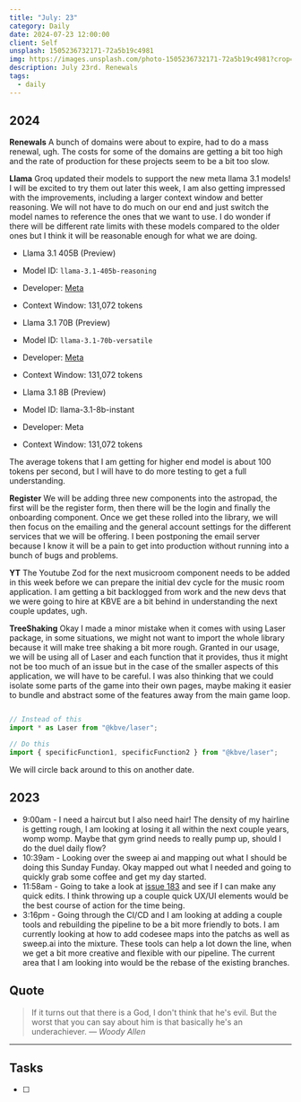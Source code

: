 ```yaml
---
title: "July: 23"
category: Daily
date: 2024-07-23 12:00:00
client: Self
unsplash: 1505236732171-72a5b19c4981
img: https://images.unsplash.com/photo-1505236732171-72a5b19c4981?crop=entropy&cs=srgb&fm=jpg&ixid=MnwzNjM5Nzd8MHwxfHJhbmRvbXx8fHx8fHx8fDE2ODE3NDg2ODY&ixlib=rb-4.0.3&q=85
description: July 23rd. Renewals
tags:
  - daily
---
```



## 2024

**Renewals**
A bunch of domains were about to expire, had to do a mass renewal, ugh.
The costs for some of the domains are getting a bit too high and the rate of production for these projects seem to be a bit too slow.

**Llama**
Groq updated their models to support the new meta llama 3.1 models! 
I will be excited to try them out later this week, I am also getting impressed with the improvements, including a larger context window and better reasoning.
We will not have to do much on our end and just switch the model names to reference the ones that we want to use.
I do wonder if there will be different rate limits with these models compared to the older ones but I think it will be reasonable enough for what we are doing.

- Llama 3.1 405B (Preview)
- Model ID: `llama-3.1-405b-reasoning`
- Developer: [Meta](https://kbve.com/stock/meta/)
- Context Window: 131,072 tokens

- Llama 3.1 70B (Preview)
- Model ID: `llama-3.1-70b-versatile`
- Developer: [Meta](https://kbve.com/stock/meta/)
- Context Window: 131,072 tokens

- Llama 3.1 8B (Preview)
- Model ID: llama-3.1-8b-instant
- Developer: Meta
- Context Window: 131,072 tokens

The average tokens that I am getting for higher end model is about 100 tokens per second, but I will have to do more testing to get a full understanding.

**Register**
We will be adding three new components into the astropad, the first will be the register form, then there will be the login and finally the onboarding component.
Once we get these rolled into the library, we will then focus on the emailing and the general account settings for the different services that we will be offering.
I been postponing the email server because I know it will be a pain to get into production without running into a bunch of bugs and problems.


**YT**
The Youtube Zod for the next musicroom component needs to be added in this week before we can prepare the initial dev cycle for the music room application.
I am getting a bit backlogged from work and the new devs that we were going to hire at KBVE are a bit behind in understanding the next couple updates, ugh.

**TreeShaking**
Okay I made a minor mistake when it comes with using Laser package, in some situations, we might not want to import the whole library because it will make tree shaking a bit more rough.
Granted in our usage, we will be using all of Laser and each function that it provides, thus it might not be too much of an issue but in the case of the smaller aspects of this application, we will have to be careful.
I was also thinking that we could isolate some parts of the game into their own pages, maybe making it easier to bundle and abstract some of the features away from the main game loop.

```ts

// Instead of this
import * as Laser from "@kbve/laser";

// Do this
import { specificFunction1, specificFunction2 } from "@kbve/laser";
```

We will circle back around to this on another date.


<Adsense />

## 2023
- 9:00am - I need a haircut but I also need hair! The density of my hairline is getting rough, I am looking at losing it all within the next couple years, womp womp. Maybe that gym grind needs to really pump up, should I do the duel daily flow? 
- 10:39am - Looking over the sweep ai and mapping out what I should be doing this Sunday Funday. Okay mapped out what I needed and going to quickly grab some coffee and get my day started. 
- 11:58am - Going to take a look at [issue 183](https://github.com/KBVE/kbve.com/issues/183) and see if I can make any quick edits. I think throwing up a couple quick UX/UI elements would be the best course of action for the time being.
- 3:16pm - Going through the CI/CD and I am looking at adding a couple tools and rebuilding the pipeline to be a bit more friendly to bots. I am currently looking at how to add codesee maps into the patchs as well as sweep.ai into the mixture. These tools can help a lot down the line, when we get a bit more creative and flexible with our pipeline. The current area that I am looking into would be the rebase of the existing branches. 

## Quote

> If it turns out that there is a God, I don't think that he's evil. But the worst that you can say about him is that basically he's an underachiever.
> — <cite>Woody Allen</cite>

---

## Tasks

- [ ]